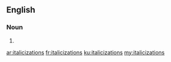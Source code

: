 ==English==

===Noun===
{{head|en|noun plural form}}

# {{plural of|italicization|lang=en}}

[[ar:italicizations]]
[[fr:italicizations]]
[[ku:italicizations]]
[[my:italicizations]]